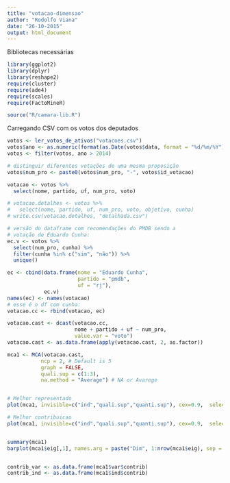 ```yaml
---
title: "votacao-dimensao"
author: "Rodolfo Viana"
date: "26-10-2015"
output: html_document
---
```


Bibliotecas necessárias 

```r
library(ggplot2)
library(dplyr)
library(reshape2)
require(cluster)
require(ade4)
require(scales)
require(FactoMineR)

source("R/camara-lib.R")
```

Carregando CSV com os votos dos deputados

```r
votos <- ler_votos_de_ativos("votacoes.csv")
votos$ano <- as.numeric(format(as.Date(votos$data, format = "%d/%m/%Y"),'%Y'))
votos <- filter(votos, ano > 2014)

# distinguir diferentes votações de uma mesma proposição
votos$num_pro <- paste0(votos$num_pro, "-", votos$id_votacao)
```



```r
votacao <- votos %>% 
  select(nome, partido, uf, num_pro, voto)

# votacao.detalhes <- votos %>% 
#   select(nome, partido, uf, num_pro, voto, objetivo, cunha)
# write.csv(votacao.detalhes, "detalhada.csv")

# versão do dataframe com recomendações do PMDB sendo a
# votação de Eduardo Cunha:
ec.v <- votos %>% 
  select(num_pro, cunha) %>% 
  filter(cunha %in% c("sim", "não")) %>% 
  unique()

ec <- cbind(data.frame(nome = "Eduardo Cunha", 
                       partido = "pmdb", 
                       uf = "rj"), 
            ec.v)
names(ec) <- names(votacao)
# esse é o df com cunha:
votacao.cc <- rbind(votacao, ec)
```


```r
votacao.cast <- dcast(votacao.cc, 
                      nome + partido + uf ~ num_pro, 
                      value.var = "voto")
votacao.cast <- as.data.frame(apply(votacao.cast, 2, as.factor))

mca1 <- MCA(votacao.cast, 
           ncp = 2, # Default is 5 
           graph = FALSE,
           quali.sup = c(1:3),
           na.method = "Average") # NA or Avarege


# Melhor representado
plot(mca1, invisible=c("ind","quali.sup","quanti.sup"), cex=0.9,  selectMod ="cos2 0.65")

# Melhor contribuicao
plot(mca1, invisible=c("ind","quali.sup","quanti.sup"), cex=0.9,  selectMod ="contrib 20")


summary(mca1)
barplot(mca1$eig[,1], names.arg = paste("Dim", 1:nrow(mca1$eig), sep = ""))


contrib_var <- as.data.frame(mca1$var$contrib)
contrib_ind <- as.data.frame(mca1$ind$contrib)
```
